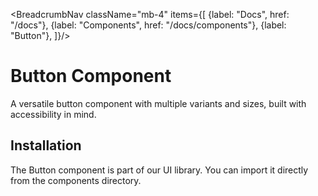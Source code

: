 

<BreadcrumbNav className="mb-4" items={[
  {label: "Docs", href: "/docs"},
  {label: "Components", href: "/docs/components"},
  {label: "Button"},
]}/>

<PreviewButton/>

# Button Component

A versatile button component with multiple variants and sizes, built with accessibility in mind.

## Installation

The Button component is part of our UI library. You can import it directly from the components directory.

<ButtonContent/>

